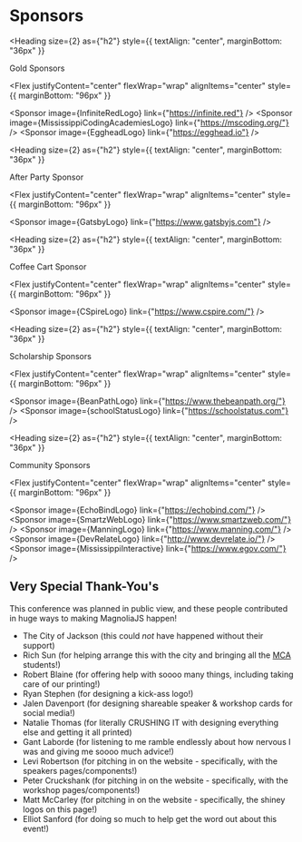 
<Card>

# Sponsors

<Heading
  size={2}
  as={"h2"}
  style={{ textAlign: "center", marginBottom: "36px" }}
>
  Gold Sponsors
</Heading>

<Flex
  justifyContent="center"
  flexWrap="wrap"
  alignItems="center"
  style={{ marginBottom: "96px" }}
>
  <Sponsor image={InfiniteRedLogo} link={"https://infinite.red"} />
  <Sponsor
    image={MississippiCodingAcademiesLogo}
    link={"https://mscoding.org/"}
  />
  <Sponsor image={EggheadLogo} link={"https://egghead.io"} />
</Flex>

<Heading
  size={2}
  as={"h2"}
  style={{ textAlign: "center", marginBottom: "36px" }}
>
  After Party Sponsor
</Heading>

<Flex
  justifyContent="center"
  flexWrap="wrap"
  alignItems="center"
  style={{ marginBottom: "96px" }}
>
  <Sponsor image={GatsbyLogo} link={"https://www.gatsbyjs.com"} />
</Flex>

<Heading
  size={2}
  as={"h2"}
  style={{ textAlign: "center", marginBottom: "36px" }}
>
  Coffee Cart Sponsor
</Heading>

<Flex
  justifyContent="center"
  flexWrap="wrap"
  alignItems="center"
  style={{ marginBottom: "96px" }}
>
  <Sponsor image={CSpireLogo} link={"https://www.cspire.com/"} />
</Flex>

<Heading
  size={2}
  as={"h2"}
  style={{ textAlign: "center", marginBottom: "36px" }}
>
  Scholarship Sponsors
</Heading>

<Flex
  justifyContent="center"
  flexWrap="wrap"
  alignItems="center"
  style={{ marginBottom: "96px" }}
>
  <Sponsor image={BeanPathLogo} link={"https://www.thebeanpath.org/"} />
  <Sponsor image={schoolStatusLogo} link={"https://schoolstatus.com"} />
</Flex>

<Heading
  size={2}
  as={"h2"}
  style={{ textAlign: "center", marginBottom: "36px" }}
>
  Community Sponsors
</Heading>

<Flex
  justifyContent="center"
  flexWrap="wrap"
  alignItems="center"
  style={{ marginBottom: "96px" }}
>
  <Sponsor image={EchoBindLogo} link={"https://echobind.com/"} />
  <Sponsor image={SmartzWebLogo} link={"https://www.smartzweb.com/"} />
  <Sponsor image={ManningLogo} link={"https://www.manning.com/"} />
  <Sponsor image={DevRelateLogo} link={"http://www.devrelate.io/"} />
  <Sponsor image={MississippiInteractive} link={"https://www.egov.com/"} />
</Flex>

## Very Special Thank-You's

This conference was planned in public view, and these people contributed in huge ways to making MagnoliaJS happen!

- The City of Jackson (this could _not_ have happened without their support)
- Rich Sun (for helping arrange this with the city and bringing all the [MCA](https://mscoding.org) students!)
- Robert Blaine (for offering help with soooo many things, including taking care of our printing!)
- Ryan Stephen (for designing a kick-ass logo!)
- Jalen Davenport (for designing shareable speaker &amp; workshop cards for social media!)
- Natalie Thomas (for literally CRUSHING IT with designing everything else and getting it all printed)
- Gant Laborde (for listening to me ramble endlessly about how nervous I was and giving me soooo much advice!)
- Levi Robertson (for pitching in on the website - specifically, with the speakers pages/components!)
- Peter Cruckshank (for pitching in on the website - specifically, with the workshop pages/components!)
- Matt McCarley (for pitching in on the website - specifically, the shiney logos on this page!)
- Elliot Sanford (for doing so much to help get the word out about this event!)

</Card>
